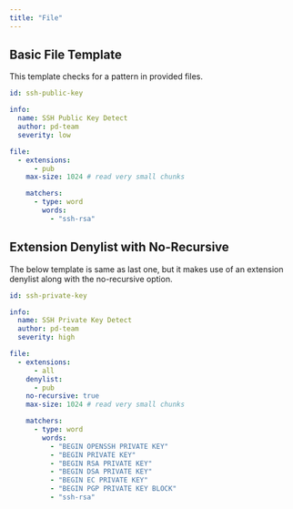 ```yaml
---
title: "File"
---
```


## Basic File Template

This template checks for a pattern in provided files.

```yaml
id: ssh-public-key

info:
  name: SSH Public Key Detect
  author: pd-team
  severity: low

file:
  - extensions:
      - pub
    max-size: 1024 # read very small chunks

    matchers:
      - type: word
        words:
          - "ssh-rsa"
```

## Extension Denylist with No-Recursive

The below template is same as last one, but it makes use of an extension denylist along with the no-recursive option.

```yaml
id: ssh-private-key

info:
  name: SSH Private Key Detect
  author: pd-team
  severity: high

file:
  - extensions:
      - all
    denylist:
      - pub
    no-recursive: true
    max-size: 1024 # read very small chunks

    matchers:
      - type: word
        words:
          - "BEGIN OPENSSH PRIVATE KEY"
          - "BEGIN PRIVATE KEY"
          - "BEGIN RSA PRIVATE KEY"
          - "BEGIN DSA PRIVATE KEY"
          - "BEGIN EC PRIVATE KEY"
          - "BEGIN PGP PRIVATE KEY BLOCK"
          - "ssh-rsa"
```